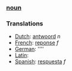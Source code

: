 ===[[noun]]===
===Translations===
*[[Dutch]]: [[antwoord]] ''n''
*[[French]]: [[reponse]] ''f''
*[[German]]: [[]] ''''
*[[Latin]]: [[]]
*[[Spanish]]: [[respuesta]] ''f''